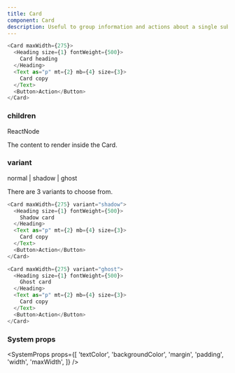 ```yaml
---
title: Card
component: Card
description: Useful to group information and actions about a single subject.
---
```


```js live
<Card maxWidth={275}>
  <Heading size={1} fontWeight={500}>
    Card heading
  </Heading>
  <Text as="p" mt={2} mb={4} size={3}>
    Card copy
  </Text>
  <Button>Action</Button>
</Card>
```

### children

<Prop>ReactNode</Prop>

The content to render inside the Card.

### variant

<Prop isOptional default="normal">
  normal | shadow | ghost
</Prop>

There are 3 variants to choose from.

```js live
<Card maxWidth={275} variant="shadow">
  <Heading size={1} fontWeight={500}>
    Shadow card
  </Heading>
  <Text as="p" mt={2} mb={4} size={3}>
    Card copy
  </Text>
  <Button>Action</Button>
</Card>
```

```js live
<Card maxWidth={275} variant="ghost">
  <Heading size={1} fontWeight={500}>
    Ghost card
  </Heading>
  <Text as="p" mt={2} mb={4} size={3}>
    Card copy
  </Text>
  <Button>Action</Button>
</Card>
```

### System props

<SystemProps
  props={[
    'textColor',
    'backgroundColor',
    'margin',
    'padding',
    'width',
    'maxWidth',
  ]}
/>
